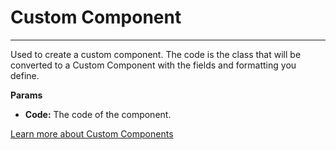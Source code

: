
# Custom Component

---

Used to create a custom component. The code is the class that will be converted to a Custom Component with the fields and formatting you define.

**Params**

- **Code:** The code of the component.

<Admonition type="info" label="Tip">

[Learn more about Custom Components](../guidelines/custom-component)

</Admonition>
